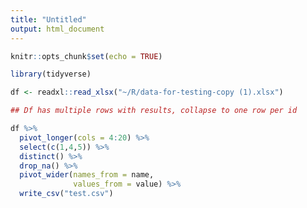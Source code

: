 ---
title: "Untitled"
output: html_document
---

```{r setup, include=FALSE}
knitr::opts_chunk$set(echo = TRUE)
```

```{r}
library(tidyverse)

df <- readxl::read_xlsx("~/R/data-for-testing-copy (1).xlsx")
```

```{r}

## Df has multiple rows with results, collapse to one row per id

df %>%
  pivot_longer(cols = 4:20) %>%
  select(c(1,4,5)) %>%
  distinct() %>%
  drop_na() %>%
  pivot_wider(names_from = name,
              values_from = value) %>%
  write_csv("test.csv")
```

